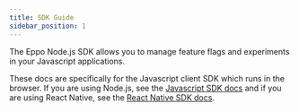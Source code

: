 ```yaml
---
title: SDK Guide
sidebar_position: 1
---
```


The Eppo Node.js SDK allows you to manage feature flags and experiments in your Javascript applications.

<div className="feature-card-container">
  <FeatureCard 
    title="SDK Quickstart" 
    description="Install the SDK and create a basic feature flag"
    link="/sdks/server-sdks/node/quickstart"
    iconSrc="/img/what-is-eppo/feature-flag.svg"
  />
  <FeatureCard 
    title="API Reference"
    description="Reference for all SDK methods."
    link="https://eppo-exp.github.io/js-client-sdk/js-client-sdk.html"
    iconSrc="/img/sdk-overviews/book-stack.svg"
  />
  <FeatureCard 
    title="Github"
    description="View the source code on Github."
    link="https://github.com/Eppo-exp/node-server-sdk"
    iconSrc="/img/sdk-overviews/github-mark.svg"
  />
</div>

These docs are specifically for the Javascript client SDK which runs in the browser. If you are using Node.js, see the [Javascript SDK docs](/sdks/client-sdks/javascript) and if you are using React Native, see the [React Native SDK docs](/sdks/client-sdks/react-native).